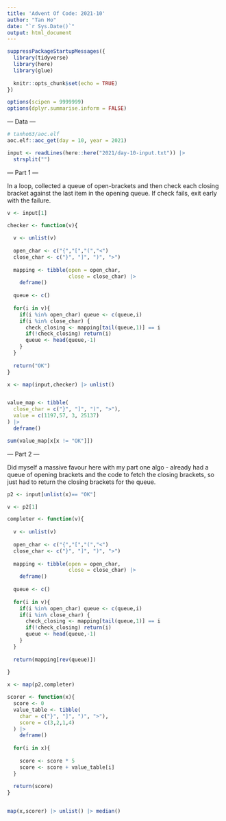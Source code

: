 ```yaml
---
title: 'Advent Of Code: 2021-10'
author: "Tan Ho"
date: "`r Sys.Date()`"
output: html_document
---
```


```r
suppressPackageStartupMessages({
  library(tidyverse)
  library(here)
  library(glue)
  
  knitr::opts_chunk$set(echo = TRUE)
})

options(scipen = 9999999)
options(dplyr.summarise.inform = FALSE)
```

--- Data ---

```r
# tanho63/aoc.elf
aoc.elf::aoc_get(day = 10, year = 2021)
```

```r
input <- readLines(here::here("2021/day-10-input.txt")) |> 
  strsplit("")

```

--- Part 1 ---

In a loop, collected a queue of open-brackets and then check each closing bracket against the last item in the opening queue. If check fails, exit early with the failure. 

```r

v <- input[1]

checker <- function(v){
  
  v <- unlist(v)
  
  open_char <- c("{","[","(","<")
  close_char <- c("}", "]", ")", ">")
  
  mapping <- tibble(open = open_char,
                    close = close_char) |> 
    deframe()
  
  queue <- c()
  
  for(i in v){
    if(i %in% open_char) queue <- c(queue,i)
    if(i %in% close_char) {
      check_closing <- mapping[tail(queue,1)] == i
      if(!check_closing) return(i)
      queue <- head(queue,-1)
    }
  }
  
  return("OK")
}

x <- map(input,checker) |> unlist()


value_map <- tibble(
  close_char = c("}", "]", ")", ">"),
  value = c(1197,57, 3, 25137)
) |> 
  deframe()

sum(value_map[x[x != "OK"]])
```

--- Part 2 ---

Did myself a massive favour here with my part one algo - already had a queue of opening brackets and the code to fetch the closing brackets, so just had to return the closing brackets for the queue.

```r

p2 <- input[unlist(x)== "OK"]

v <- p2[1]

completer <- function(v){
  
  v <- unlist(v)
  
  open_char <- c("{","[","(","<")
  close_char <- c("}", "]", ")", ">")
  
  mapping <- tibble(open = open_char,
                    close = close_char) |> 
    deframe()
  
  queue <- c()
  
  for(i in v){
    if(i %in% open_char) queue <- c(queue,i)
    if(i %in% close_char) {
      check_closing <- mapping[tail(queue,1)] == i
      if(!check_closing) return(i)
      queue <- head(queue,-1)
    }
  }
  
  return(mapping[rev(queue)])
  
}

x <- map(p2,completer)

scorer <- function(x){
  score <- 0
  value_table <- tibble(
    char = c("}", "]", ")", ">"),
    score = c(3,2,1,4)
  ) |> 
    deframe()
  
  for(i in x){
    
    score <- score * 5
    score <- score + value_table[i]
  }
  
  return(score)
}


map(x,scorer) |> unlist() |> median()

```

